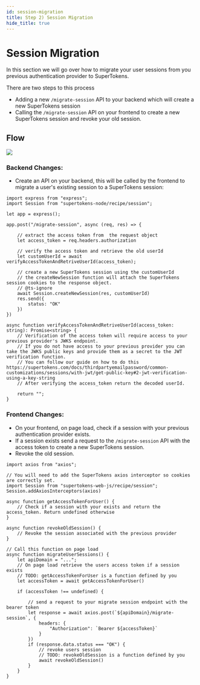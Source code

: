 ```yaml
---
id: session-migration
title: Step 2) Session Migration
hide_title: true
---
```


<!-- COPY DOCS -->
<!-- ./thirdpartyemailpassword/migration/session-migration.mdx -->

# Session Migration

In this section we will go over how to migrate your user sessions from you previous authentication provider to SuperTokens.

There are two steps to this process
 - Adding a new `/migrate-session` API to your backend which will create a new SuperTokens session
 - Calling the `/migrate-session` API on your frontend to create a new SuperTokens session and revoke your old session.

## Flow

<img src="/img/migration/session-migration-diagram.png" />


### Backend Changes:

- Create an API on your backend, this will be called by the frontend to migrate a user's existing session to a SuperTokens session:

```tsx title="Backend changes"
import express from "express";
import Session from "supertokens-node/recipe/session";

let app = express();

app.post("/migrate-session", async (req, res) => {

    // extract the access token from  the request object
    let access_token = req.headers.authorization

    // verify the access token and retrieve the old userId
    let customUserId = await verifyAccessTokenAndRetriveUserId(access_token);

    // create a new SuperTokens session using the customUserId
    // the createNewSession function will attach the SuperTokens session cookies to the response object.
    // @ts-ignore
    await Session.createNewSession(res, customUserId)
    res.send({
        status: "OK"
    })
})

async function verifyAccessTokenAndRetriveUserId(access_token: string): Promise<string> {
    // Verification of the access token will require access to your previous provider's JWKS endpoint.
    // If you do not have access to your previous provider you can take the JWKS public keys and provide them as a secret to the JWT verification function.
    // You can follow our guide on how to do this https://supertokens.com/docs/thirdpartyemailpassword/common-customizations/sessions/with-jwt/get-public-key#2-jwt-verification-using-a-key-string
    // After verifying the access_token return the decoded userId.

    return "";
}

```

### Frontend Changes:

- On your frontend, on page load, check if a session with your previous authentication provider exists.
- If a session exists send a request to the `/migrate-session` API with the access token to create a new SuperTokens session.
- Revoke the old session.

```tsx title="Frontend changes"
import axios from "axios";

// You will need to add the SuperTokens axios interceptor so cookies are correctly set.
import Session from "supertokens-web-js/recipe/session";
Session.addAxiosInterceptors(axios)

async function getAccessTokenForUser() {
    // Check if a session with your exists and return the access_token. Return undefined otherwise
}

async function revokeOldSession() {
    // Revoke the session associated with the previous provider
}

// Call this function on page load
async function migrateUserSessions() {
    let apiDomain = "...";
    // On page load retrieve the users access token if a session exists
    // TODO: getAccessTokenForUser is a function defined by you
    let accessToken = await getAccessTokenForUser()

    if (accessToken !== undefined) {

        // send a request to your migrate session endpoint with the bearer token
        let response = await axios.post(`${apiDomain}/migrate-session`, {
            headers: {
                "Authorization": `Bearer ${accessToken}`
            }
        })
        if (response.data.status === "OK") {
            // revoke users session
            // TODO: revokeOldSession is a function defined by you
            await revokeOldSession()
        }
    }
}

```
